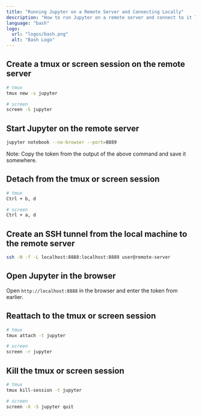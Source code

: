```yaml
---
title: "Running Jupyter on a Remote Server and Connecting Locally"
description: "How to run Jupyter on a remote server and connect to it locally, using SSH tunnels."
language: "bash"
logo:
  url: "logos/bash.png"
  alt: "Bash Logo"
---
```


## Create a tmux or screen session on the remote server

```bash
# tmux
tmux new -s jupyter

# screen
screen -S jupyter
```

## Start Jupyter on the remote server

```bash
jupyter notebook --no-browser --port=8889
```

<HighlightText>
  Note: Copy the token from the output of the above command and save it
  somewhere.
</HighlightText>

## Detach from the tmux or screen session

```bash
# tmux
Ctrl + b, d

# screen
Ctrl + a, d
```

## Create an SSH tunnel from the local machine to the remote server

```bash
ssh -N -f -L localhost:8888:localhost:8889 user@remote-server
```

## Open Jupyter in the browser

Open `http://localhost:8888` in the browser and enter the token from earlier.

## Reattach to the tmux or screen session

```bash
# tmux
tmux attach -t jupyter

# screen
screen -r jupyter
```

## Kill the tmux or screen session

```bash
# tmux
tmux kill-session -t jupyter

# screen
screen -X -S jupyter quit
```

